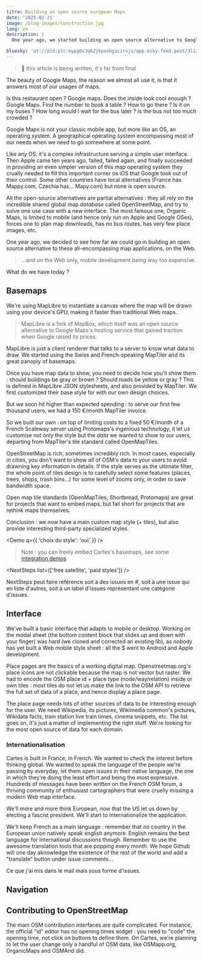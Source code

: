 ```yaml
---
titre: Building an open source european Maps
date: '2025-02-21'
image: /blog-images/construction.jpg
lang: en
description: |
  One year ago, we started building an open source alternative to Google and Apple Maps. What does it take to do that ? How far have we gone ? What's next ?

bluesky: 'at://did:plc:eypg6v3q62jkpoxbgicirvjs/app.bsky.feed.post/3li2coyawm22u'
---
```


> 🚧 this article is being written, it's far from final

The beauty of Google Maps, the reason we almost all use it, is that it answers most of our usages of maps.

Is this restaurant open ? Google maps. Does the inside look cool enough ? Google Maps. Find the number to book a table ? How to go there ? Is it on my buses ? How long would I wait for the bus later ? Is the bus not too much crowded ?

Google Maps is not your classic mobile app, but more like an OS, an operating system. A geographical operating system encompassing most of our needs when we need to go somewhere at some point.

Like any OS, it's a complex infrastructure serving a simple user interface. Then Apple came ten years ago, failed, failed again, and finally succeeded in providing an even simpler version of this map operating system they crually needed to fill this important corner os iOS that Google took out of their control. Some other countries have local alternatives (France has Mappy.com, Czechia has... Mapy.com) but none is open source.

All the open-source alternatives are partial alternatives : they all rely on the incredible shared global map _database_ called OpenStreetMap, and try to solve one use case with a new interface. The most famous one, Organic Maps, is limited to mobile (and hence only run on Apple and Google OSes), forces one to plan map downloads, has no bus routes, has very few place images, etc.

One year ago, we decided to see how far we could go in building an open source alternative to these all-encompassing map applications, on the Web.

> ...and on the Web only, mobile development being way too expensive.

What do we have today ?

## Basemaps

We're using MapLibre to instantiate a canvas where the map will be drawn using your device's GPU, making it faster than traditional Web maps.

> MapLibre is a fork of MapBox, which itself was an open source alternative to Google Maps's hosting service that gained traction when Google raised its prices.

MapLibre is just a client renderer that talks to a server to know what data to draw. We started using the Swiss and French-speaking MapTiler and its great panoply of basemaps.

Once you have map data to show, you need to decide how you'll show them : should buildings be gray or brown ? Should roads be yellow or gray ? This is defined in MapLibre JSON stylesheets, and also provided by MapTiler. We first customized their base style for with our own design choices.

But we soon hit higher than expected spending : to serve our first few thousand users, we had a 150 €/month MapTiler invoice.

So we built our own : on top of limiting costs to a fixed 50 €/month of a French Scaleway server using Protomaps's ingenious technology, it let us customise not only the style but the _data_ we wanted to show to our users, departing from MapTiler's tile standard called OpenMapTiles.

OpenStreetMap is rich, sometimes incredibly rich. In most cases, especially in cities, you don't want to show _all_ of OSM's data to your users to avoid drawning key information in details. If the style serves as the ultimate filter, the whole point of tiles design is to carefully select some features (places, trees, shops, trash bins...) for some level of zooms only, in order to save bandwidth space.

Open map tile standards (OpenMapTiles, Shortbread, Protomaps) are great for projects that want to embed maps, but fail short for projects that are rethink maps themselves.

Conclusion : we now have a main custom map style (+ tiles), but also provide interesting third-party specialized styles.

<Demo q={{ 'choix du style': 'oui' }} />

> Note : you can freely embed Cartes's basemaps, see some [integration demos](https://cartes.app/integration)

<NextSteps list={['free satellite', 'paid styles']} />

NextSteps peut faire référence soit à des issues en #, soit à une issue qui en liste d'autres, soit à un label d'issues représentant une catégorie d'issues.

## Interface

We've built a basic interface that adapts to mobile or desktop. Working on the modal sheet (the bottom content block that slides up and down with your finger) was hard (we cloned and corrected an existing lib), as nobody has yet built a Web mobile style sheet : all the $ went to Android and Apple development.

Place pages are the basics of a working digital map. Openstreetmap.org's place icons are not clickable because the map is not vector but raster. We had to encode the OSM place id + place type (node/way/relation) inside or own tiles : most tiles do not let us make the link to the OSM API to retrieve the full set of data of a place, and hence display a place page.

The place page needs lots of other sources of data to be interesting enough for the user. We need Wikipedia, its pictures, Wikimedia common's pictures, Wikidata facts, train station live train times, cinema snippets, etc. The list goes on, it's just a matter of implementing the right stuff. We're looking for the most open source of data for each domain.

### Internationalisation

Cartes is built in France, in French. We wanted to check the interest before thinking global. We wanted to speak the language of the people we're passing by everyday, let them open issues in their native language, the one in which they're doing the least effort and being the most expressive. Hundreds of messages have been written on the French OSM forum, a thriving community of enthusiast cartographers that were cruelly missing a modern Web map interface.

We'll more and more think European, now that the US let us down by electing a fascist president. We'll start to internationalize the application.

We'll keep French as a main language : remember that no country in the European union natively speak english anymore. English remains the best language for international discussions though. Remember to use the awesome translation tools that are popping every month. We hope Github will one day aknowledge the existence of the rest of the world and add a "translate" button under issue comments...

<NextSteps issues="574" />

Ce que j'ai mis dans le mail mais sous forme d'issues.

## Navigation

## Contributing to OpenStreetMap

The main OSM contribution interfaces are quite complicated. For instance, the official "id" editor has no opening times widget : you need to "code" the opening time, not click on buttons to define them. On Cartes, we're planning to let the user change only a handful of OSM data, like OSMapp.org, OrganicMaps and OSMAnd did.

<NextSteps issues="580" />
